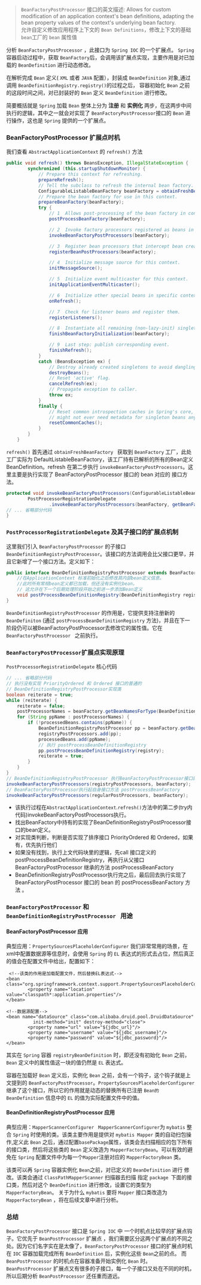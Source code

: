 > `BeanFactoryPostProcessor` 接口的英文描述: Allows for custom modification of an application context's bean definitions, adapting the bean property values of the context's underlying bean factory.<br/>
> 允许自定义修改应用程序上下文的 `Bean Definitions`，修改上下文的基础 `bean`工厂的 `bean` 属性值

分析 `BeanFactoryPostProcessor` ，此接口为 `Spring IOC` 的一个扩展点。 `Spring`容器启动过程中，获取 `BeanFactory`后，会调用该扩展点实现，主要作用是对已加载的 `BeanDefinition` 进行动态修改。

在解析完成 `Bean` 定义( `XML` 或者 `JAVA` 配置），封装成 `BeanDefinition` 对象,通过调用 `BeanDefinitionRegistry.registry()`的过程之后， 容器初始化 `Bean` 之前的这段时间之间，对已封装好的 `Bean` 定义 `BeanDefinition` 进行修改。

简要概括就是 `Spring` 加载 `Bean` 整体上分为 **注册** 和 **实例化** 两步，在这两步中间执行的逻辑，其中之一就会对实现了 `BeanFactoryPostProcessor`接口的 `Bean` 进行操作，这也是 `Spring` 提供的一个扩展点。

### BeanFactoryPostProcessor 扩展点时机

我们查看 `AbstractApplicationContext` 的 `refresh()` 方法

```java
public void refresh() throws BeansException, IllegalStateException {
		synchronized (this.startupShutdownMonitor) {
			// Prepare this context for refreshing.
			prepareRefresh();
			// Tell the subclass to refresh the internal bean factory.
			ConfigurableListableBeanFactory beanFactory = obtainFreshBeanFactory();
			// Prepare the bean factory for use in this context.
			prepareBeanFactory(beanFactory);
			try {
				// 1  Allows post-processing of the bean factory in context subclasses.
				postProcessBeanFactory(beanFactory);

				// 2  Invoke factory processors registered as beans in the context.
				invokeBeanFactoryPostProcessors(beanFactory);

				// 3  Register bean processors that intercept bean creation.
				registerBeanPostProcessors(beanFactory);

				// 4  Initialize message source for this context.
				initMessageSource();

				// 5  Initialize event multicaster for this context.
				initApplicationEventMulticaster();

				// 6  Initialize other special beans in specific context subclasses.
				onRefresh();

				// 7  Check for listener beans and register them.
				registerListeners();

				// 8  Instantiate all remaining (non-lazy-init) singletons.
				finishBeanFactoryInitialization(beanFactory);

				// 9  Last step: publish corresponding event.
				finishRefresh();
			}
			catch (BeansException ex) {
				// Destroy already created singletons to avoid dangling resources.
				destroyBeans();
				// Reset 'active' flag.
				cancelRefresh(ex);
				// Propagate exception to caller.
				throw ex;
			}
			finally {
				// Reset common introspection caches in Spring's core, since we
				// might not ever need metadata for singleton beans anymore...
				resetCommonCaches();
			}
		}
	}
```

`refresh()` 首先通过 `obtainFreshBeanFactory ` 获取到 `BeanFactory` 工厂，此处工厂实际为 DefaultListableBeanFactory，该工厂持有已解析的所有的Bean定义 BeanDefinition。refresh 在第二步执行 `invokeBeanFactoryPostProcessors`。这里主要是执行实现了 BeanFactoryPostProcessor 接口的 bean 对应的 接口方法。

```java
protected void invokeBeanFactoryPostProcessors(ConfigurableListableBeanFactory beanFactory) {
		PostProcessorRegistrationDelegate
                .invokeBeanFactoryPostProcessors(beanFactory, getBeanFactoryPostProcessors());
// ... 省略部分代码
}
```

### `PostProcessorRegistrationDelegate` 及其子接口的扩展点机制

这里我们引入 `BeanFactoryPostProcessor` 的子接口`BeanDefinitionRegistryPostProcessor`。该接口的方法调用会比父接口更早，并且它新增了一个接口方法。定义如下：

```java
public interface BeanDefinitionRegistryPostProcessor extends BeanFactoryPostProcessor {
    //在ApplicationContext 标准初始化之后修改其内部bean定义信息。
    //此时所有常规bean定义都已加载，但还没有实例化bean。
    // 这允许在下一个后期处理阶段开始之前进一步添加Bean定义
	void postProcessBeanDefinitionRegistry(BeanDefinitionRegistry registry) throws BeansException;
}
```

`BeanDefinitionRegistryPostProcessor` 的作用是，它提供支持注册新的`BeanDefiniton` (通过 `postProcessBeanDefinitionRegistry` 方法)，并且在下一阶段仍可以被BeanFactoryPostProcessor去修改它的属性值。它在 `BeanFactoryPostProcessor ` 之前执行。

### `BeanFactoryPostProcessor`扩展点实现原理

`PostProcessorRegistrationDelegate` 核心代码

```java
// ... 省略部分代码
// 执行没有实现 PriorityOrdered 和 Ordered 接口的普通的
// BeanDefinitionRegistryPostProcessor实现类
boolean reiterate = true;
while (reiterate) {
    reiterate = false;
    postProcessorNames = beanFactory.getBeanNamesForType(BeanDefinitionRegistryPostProcessor.class, true, false);
	for (String ppName : postProcessorNames) {
		if (!processedBeans.contains(ppName)) {
			BeanDefinitionRegistryPostProcessor pp = beanFactory.getBean(ppName, BeanDefinitionRegistryPostProcessor.class);
			registryPostProcessors.add(pp);
			processedBeans.add(ppName);
            // 执行 postProcessBeanDefinitionRegistry
			pp.postProcessBeanDefinitionRegistry(registry);
			reiterate = true;
		}
	}
}
// BeanDefinitionRegistryPostProcessor 执行BeanFactoryPostProcessor接口的方法 postProcessBeanFactory
invokeBeanFactoryPostProcessors(registryPostProcessors, beanFactory);
// BeanFactoryPostProcessor执行起自身接口方法 postProcessBeanFactory
invokeBeanFactoryPostProcessors(regularPostProcessors, beanFactory);
```

- 该执行过程在`AbstractApplicationContext`.`refresh()`方法中的第二步(try内代码)invokeBeanFactoryPostProcessors执行。
- 找出BeanFactory中持有的实现了BeanDefinitionRegistryPostProcessor接口的bean定义。
- 对实现类判断，判断是否实现了排序接口 PriorityOrdered 和 Ordered，如果有，优先执行他们
- 如果没有找到，执行上文代码块里的逻辑，先call 接口定义的 postProcessBeanDefinitionRegistry，再执行从父接口 BeanFactoryPostProcessor 继承的方法 postProcessBeanFactory
- BeanDefinitionRegistryPostProcessor执行完之后，最后回去执行实现了BeanFactoryPostProcessor 接口的 bean 的 postProcessBeanFactory 方法 。

### `BeanFactoryPostProcessor` 和 `BeanDefinitionRegistryPostProcessor ` 用途

#### BeanFactoryPostProcessor 应用

典型应用：`PropertySourcesPlaceholderConfigurer`
我们非常常用的场景，在xml中配置数据源等信息时，会使用 `Spring` 的 `EL` 表达式的形式去占位，然后真正的值会在配置文件中给出，配置如下：

```
 <!--该类的作用是加载配置文件，然后替换EL表达式-->
<bean class="org.springframework.context.support.PropertySourcesPlaceholderConfigurer">
        <property name="location" value="classpath*:application.properties"/>
</bean>

<!--数据源配置-->
<bean name="dataSource" class="com.alibaba.druid.pool.DruidDataSource"
          init-method="init" destroy-method="close">
        <property name="url" value="${jdbc_url}"/>
        <property name="username" value="${jdbc_username}"/>
        <property name="password" value="${jdbc_password}"/>
</bean>
```

其实在 `Spring` 容器 `registryBeanDefinition` 时，即还没有初始化 `Bean` 之前，`Bean` 定义中的属性值这一块的值仍然是 `EL` 表达式。

容器在加载好 `Bean` 定义后，实例化 `Bean` 之前，会有一个钩子，这个钩子就是上文提到的 `BeanFactoryPostProcessor`。`PropertySourcesPlaceholderConfigurer` 继承了这个接口，所以它的作用就是动态的替换所有已注册 `Bean的BeanDefinition` 信息中的 `EL` 的值为实际配置文件中的值。

#### BeanDefinitionRegistryPostProcessor 应用

典型应用：`MapperScannerConfigurer `
`MapperScannerConfigurer`为 `mybatis` 整合 `Spring` 时使用的类。该类主要作用是提供对 `mybatis Mapper` 类的自动扫包操作,定义此 `Bean` 之后，通过配置`basePackage`属性，该类会去扫描相应的包下所有的接口类，然后将这些类的 `Bean` 定义改造为 `MapperFactoryBean`。可以有效的避免在 `Spring` 配置文件中为每一个`Mapper`注册对应的 `MapperFactoryBean` 类。

该类可以再 `Spring` 容器实例化 `Bean`之前，对已定义的 `BeanDefinition` 进行 修改。该类会通过 `ClassPathMapperScanner` 扫描器去扫描 指定 `package `下面的接口类，然后对这个 `BeanDefinition` 进行修改，设置它的类型为 `MapperFactoryBean`。
关于为什么 `mybatis` 要将 `Mapper` 接口类改造为 `MapperFactoryBean` ，将在后续文章中进行分析。

### 总结

`BeanFactoryPostProcessor` 接口是 `Spring IOC` 中 一个时机点比较早的扩展点钩子。它优先于 `BeanPostProcessor` 扩展点 ，我们需要区分这两个扩展点的不同之处。因为它们名字实在是太像了，`BeanFactoryPostProcessor` 接口的扩展点时机在 `IOC` 容器加载完成所有 `BeanDefinition` 后，实例化这些 `Bean`之前的点。
而 `BeanPostProcessor` 的时机点在容器准备开始实例化 `Bean` 时。`BeanPostProcessor` 扩展点又有很多的子接口，每一个子接口又处在不同的时机，所以后期分析 `BeanPostProcessor` 还任重而道远。
